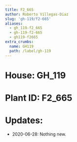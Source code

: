 ```yaml
---
title: F2_665
author: Roberto Villegas-Diaz
slug: 'gh-119/f2-665'
aliases:
  - gh_119-f2_665
  - gh-119-f2-665
  - gh119-f2665
extra_crumbs:
  name: GH119
  path: /label/gh-119
---
```


# **House**: GH_119
# **Plant ID**: F2_665
# **Updates**: 
 - 2020-06-28: Nothing new.
